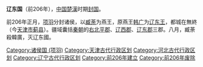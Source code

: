 '''辽东国'''（前206年），[[中国|中国]][[楚漢|楚漢]]时期[[封国|封国]]。

前206年正月，[[项羽|项羽]]分封诸侯，以[[臧荼|臧荼]]为燕王，原燕王[[韩广|韩广]]为[[辽东王|辽东王]]，都城在無終（今[[天津市|天津市]][[蓟县|蓟县]]）。疆域囊括[[秦朝|秦朝]]的[[右北平郡|右北平郡]]、[[辽西郡|辽西郡]]、[[辽东郡|辽东郡]]三郡。八月，臧荼殺韓廣，灭辽东國。

{{项羽十八诸侯}}
[[Category:诸侯国_(项羽)|Category:诸侯国 (项羽)]]
[[Category:天津古代行政区划|Category:天津古代行政区划]]
[[Category:河北古代行政区划|Category:河北古代行政区划]]
[[Category:辽宁古代行政区划|Category:辽宁古代行政区划]]
[[Category:前206年建立|Category:前206年建立]]
[[Category:前206年废除|Category:前206年废除]]